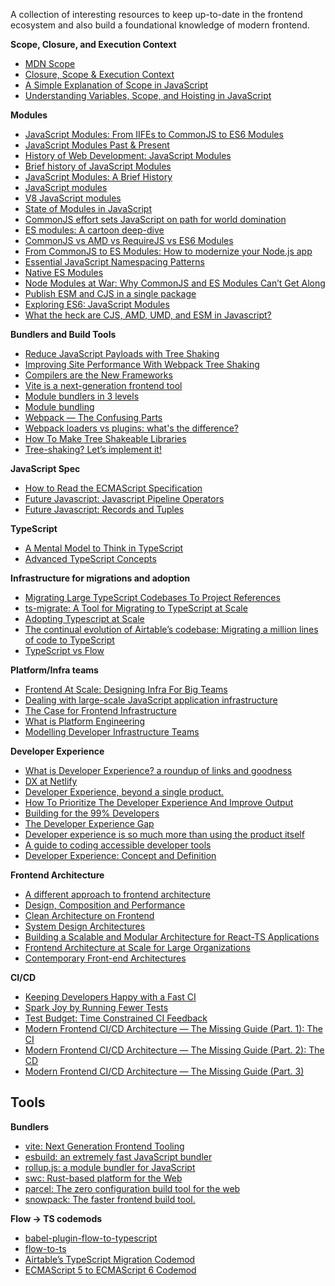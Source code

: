 A collection of interesting resources to keep up-to-date in the frontend ecosystem and also build a foundational knowledge of modern frontend.

**Scope, Closure, and Execution Context**

- [MDN Scope](https://developer.mozilla.org/en-US/docs/Glossary/Scope)
- [Closure, Scope & Execution Context](https://www.youtube.com/watch?v=XTAzsODSCsM)
- [A Simple Explanation of Scope in JavaScript](https://dmitripavlutin.com/javascript-scope)
- [Understanding Variables, Scope, and Hoisting in JavaScript](https://www.digitalocean.com/community/tutorials/understanding-variables-scope-hoisting-in-javascript)

**Modules**

- [JavaScript Modules: From IIFEs to CommonJS to ES6 Modules](https://www.youtube.com/watch?v=qJWALEoGge4)
- [JavaScript Modules Past & Present](https://www.youtube.com/watch?v=GQ96b_u7rGc&list=TLPQMDYwMTIwMjK_dvV037lu7)
- [History of Web Development: JavaScript Modules](https://lihautan.com/javascript-modules/)
- [Brief history of JavaScript Modules](https://medium.com/sungthecoder/javascript-module-module-loader-module-bundler-es6-module-confused-yet-6343510e7bde)
- [JavaScript Modules: A Brief History](https://objectpartners.com/2019/05/24/javascript-modules-a-brief-history)
- [JavaScript modules](https://developer.mozilla.org/en-US/docs/Web/JavaScript/Guide/Modules)
- [V8 JavaScript modules](https://v8.dev/features/modules)
- [State of Modules in JavaScript](https://www.sitepen.com/blog/state-of-modules-in-javascript)
- [CommonJS effort sets JavaScript on path for world domination](https://arstechnica.com/information-technology/2009/12/commonjs-effort-sets-javascript-on-path-for-world-domination)
- [ES modules: A cartoon deep-dive](https://hacks.mozilla.org/2018/03/es-modules-a-cartoon-deep-dive)
- [CommonJS vs AMD vs RequireJS vs ES6 Modules](https://medium.com/computed-comparisons/commonjs-vs-amd-vs-requirejs-vs-es6-modules-2e814b114a0b)
- [From CommonJS to ES Modules: How to modernize your Node.js app](https://electerious.medium.com/from-commonjs-to-es-modules-how-to-modernize-your-node-js-app-ad8cdd4fb662)
- [Essential JavaScript Namespacing Patterns](https://addyosmani.com/blog/essential-js-namespacing)
- [Native ES Modules](https://developer.mozilla.org/en-US/docs/Web/JavaScript/Guide/Modules)
- [Node Modules at War: Why CommonJS and ES Modules Can’t Get Along](https://redfin.engineering/node-modules-at-war-why-commonjs-and-es-modules-cant-get-along-9617135eeca1)
- [Publish ESM and CJS in a single package](https://antfu.me/posts/publish-esm-and-cjs)
- [Exploring ES6: JavaScript Modules](https://exploringjs.com/es6/ch_modules.html)
- [What the heck are CJS, AMD, UMD, and ESM in Javascript?](https://dev.to/iggredible/what-the-heck-are-cjs-amd-umd-and-esm-ikm)

**Bundlers and Build Tools**

- [Reduce JavaScript Payloads with Tree Shaking](https://developers.google.com/web/fundamentals/performance/optimizing-javascript/tree-shaking)
- [Improving Site Performance With Webpack Tree Shaking](https://medium.com/coursera-engineering/improving-site-performance-with-tree-shaking-491b6a7e0708)
- [Compilers are the New Frameworks](https://tomdale.net/2017/09/compilers-are-the-new-frameworks/)
- [Vite is a next-generation frontend tool](https://patak.dev/web/vite-2.html)
- [Module bundlers in 3 levels](https://www.youtube.com/watch?v=iOYO2dKBYow&ab_channel=lihautan)
- [Module bundling](https://www.freecodecamp.org/news/javascript-modules-part-2-module-bundling-5020383cf306/)
- [Webpack — The Confusing Parts](https://rajaraodv.medium.com/webpack-the-confusing-parts-58712f8fcad9)
- [Webpack loaders vs plugins: what's the difference?](https://stackoverflow.com/a/46176755/3159162)
- [How To Make Tree Shakeable Libraries](https://blog.theodo.com/2021/04/library-tree-shaking)
- [Tree-shaking? Let’s implement it!](https://medium.com/punching-performance/tree-shaking-lets-implement-it-8de1c29f49e9)

**JavaScript Spec**

- [How to Read the ECMAScript Specification](https://timothygu.me/es-howto)
- [Future Javascript: Javascript Pipeline Operators](https://dev.to/smpnjn/future-javascript-javascript-pipeline-operators-5jj)
- [Future Javascript: Records and Tuples](https://dev.to/smpnjn/future-javascript-records-and-tuples-14fk)

**TypeScript**

- [A Mental Model to Think in TypeScript](/a-mental-model-to-think-in-typescript)
- [Advanced TypeScript Concepts](https://github.com/imteekay/advanced-typescript)

**Infrastructure for migrations and adoption**

- [Migrating Large TypeScript Codebases To Project References](https://shopify.engineering/migrating-large-typescript-codebases-project-references)
- [ts-migrate: A Tool for Migrating to TypeScript at Scale](https://medium.com/airbnb-engineering/ts-migrate-a-tool-for-migrating-to-typescript-at-scale-cd23bfeb5cc)
- [Adopting Typescript at Scale](https://www.youtube.com/watch?v=P-J9Eg7hJwE&ab_channel=JSConf)
- [The continual evolution of Airtable’s codebase: Migrating a million lines of code to TypeScript](https://medium.com/airtable-eng/the-continual-evolution-of-airtables-codebase-migrating-a-million-lines-of-code-to-typescript-612c008baf5c)
- [TypeScript vs Flow](https://github.com/niieani/typescript-vs-flowtype)

**Platform/Infra teams**

- [Frontend At Scale: Designing Infra For Big Teams](https://www.youtube.com/watch?v=LrfSSAET6iY)
- [Dealing with large-scale JavaScript application infrastructure](https://www.youtube.com/watch?v=1KUdbnlgh-s)
- [The Case for Frontend Infrastructure](https://tech.smartling.com/the-case-for-front-end-infrastructure-15a2a9a203da)
- [What is Platform Engineering](https://medium.com/@nodefortytwo/what-is-platform-engineering-a6e8bff1d9c6)
- [Modelling Developer Infrastructure Teams](https://shopify.engineering/modelling-developer-infrastructure-teams)

**Developer Experience**

- [What is Developer Experience? a roundup of links and goodness](https://redmonk.com/jgovernor/2022/02/21/what-is-developer-experience-a-roundup-of-links-and-goodness)
- [DX at Netlify](https://www.netlify.com/blog/2021/01/06/developer-experience-at-netlify)
- [Developer Experience, beyond a single product.](https://twitter.com/sarah_edo/status/1488182123450142723)
- [How To Prioritize The Developer Experience And Improve Output](https://harness.io/blog/developer-experience)
- [Building for the 99% Developers](https://future.a16z.com/software-development-building-for-99-developers)
- [The Developer Experience Gap](https://redmonk.com/sogrady/2020/10/06/developer-experience-gap)
- [Developer experience is so much more than using the product itself](https://twitter.com/Dayhaysoos/status/1491814689759797249)
- [A guide to coding accessible developer tools](https://increment.com/development/a-guide-to-coding-accessible-developer-tools)
- [Developer Experience: Concept and Definition](https://github.com/imteekay/frontend-infrastructure/blob/main/pdfs/dx/developer-experience-concept-and-definition.pdf)

**Frontend Architecture**

- [A different approach to frontend architecture](https://dev.to/huytaquoc/a-different-approach-to-frontend-architecture-38d4)
- [Design, Composition and Performance](https://www.infoq.com/presentations/Design-Composition-Performance)
- [Clean Architecture on Frontend](https://dev.to/bespoyasov/clean-architecture-on-frontend-4311)
- [System Design Architectures](https://www.youtube.com/c/FrontEndEngineer/videos)
- [Building a Scalable and Modular Architecture for React-TS Applications](https://levelup.gitconnected.com/building-a-scalable-and-modular-architecture-for-react-ts-applications-e1d917250e04)
- [Frontend Architecture at Scale for Large Organizations](https://medium.com/swlh/frontend-architecture-in-scale-for-large-organizations-593930ed10cd)
- [Contemporary Front-end Architectures](https://blog.webf.zone/contemporary-front-end-architectures-fb5b500b0231)

**CI/CD**

- [Keeping Developers Happy with a Fast CI](https://shopify.engineering/faster-shopify-ci)
- [Spark Joy by Running Fewer Tests](https://shopify.engineering/spark-joy-by-running-fewer-tests)
- [Test Budget: Time Constrained CI Feedback](https://shopify.engineering/test-budget-time-constrained-ci-feedback)
- [Modern Frontend CI/CD Architecture — The Missing Guide (Part. 1): The CI](https://medium.com/google-cloud/modern-frontend-ci-cd-architecture-the-missing-guide-part-1-8444001fadc)
- [Modern Frontend CI/CD Architecture — The Missing Guide (Part. 2): The CD](https://medium.com/google-cloud/modern-frontend-ci-cd-architecture-the-missing-guide-part-2-d51875bd0e65)
- [Modern Frontend CI/CD Architecture — The Missing Guide (Part. 3)](https://medium.com/google-cloud/modern-frontend-ci-cd-architecture-the-missing-guide-part-3-9a6be231d14)

## Tools

**Bundlers**

- [vite: Next Generation Frontend Tooling](https://github.com/vitejs/vite)
- [esbuild: an extremely fast JavaScript bundler](https://github.com/evanw/esbuild)
- [rollup.js: a module bundler for JavaScript](https://rollupjs.org)
- [swc: Rust-based platform for the Web](https://swc.rs)
- [parcel: The zero configuration build tool for the web](https://github.com/parcel-bundler/parcel)
- [snowpack: The faster frontend build tool.](https://www.snowpack.dev)

**Flow -> TS codemods**

- [babel-plugin-flow-to-typescript](https://github.com/Kiikurage/babel-plugin-flow-to-typescript)
- [flow-to-ts](https://github.com/Khan/flow-to-ts)
- [Airtable’s TypeScript Migration Codemod](https://github.com/Airtable/typescript-migration-codemod)
- [ECMAScript 5 to ECMAScript 6 Codemod](https://github.com/5to6/5to6-codemod)
